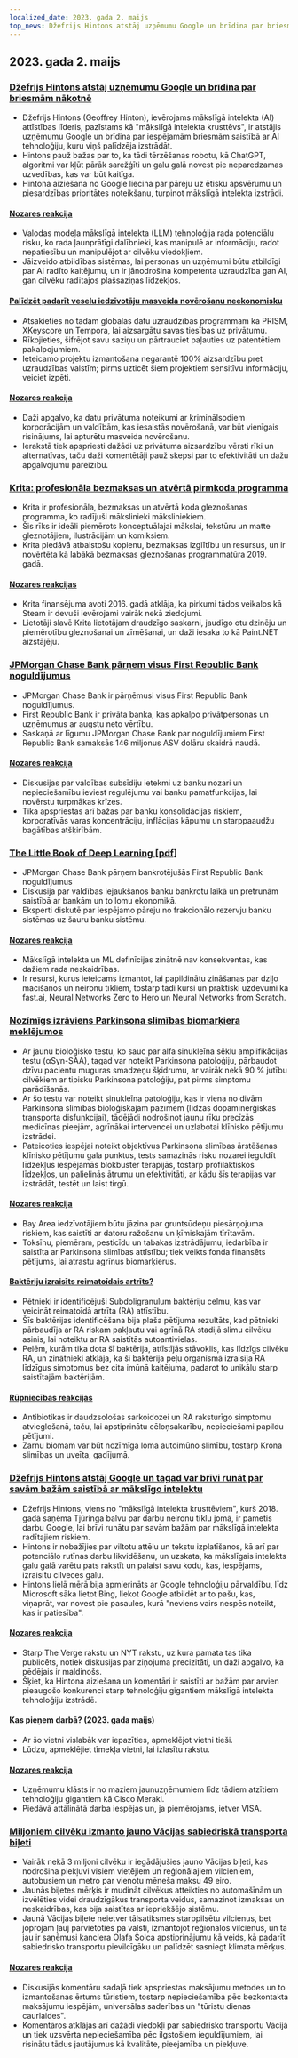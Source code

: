 ```yaml
---
localized_date: 2023. gada 2. maijs
top_news: Džefrijs Hintons atstāj uzņēmumu Google un brīdina par briesmām nākotnē
---
```




## 2023. gada 2. maijs

### [Džefrijs Hintons atstāj uzņēmumu Google un brīdina par briesmām nākotnē](https://www.nytimes.com/2023/05/01/technology/ai-google-chatbot-engineer-quits-hinton.html)

- Džefrijs Hintons (Geoffrey Hinton), ievērojams mākslīgā intelekta (AI) attīstības līderis, pazīstams kā "mākslīgā intelekta krusttēvs", ir atstājis uzņēmumu Google un brīdina par iespējamām briesmām saistībā ar AI tehnoloģiju, kuru viņš palīdzēja izstrādāt.
- Hintons pauž bažas par to, ka tādi tērzēšanas robotu, kā ChatGPT, algoritmi var kļūt pārāk sarežģīti un galu galā novest pie neparedzamas uzvedības, kas var būt kaitīga.
- Hintona aiziešana no Google liecina par pāreju uz ētisku apsvērumu un piesardzības prioritātes noteikšanu, turpinot mākslīgā intelekta izstrādi.

#### [Nozares reakcija](http://news.ycombinator.com/item?id=35771104)

- Valodas modeļa mākslīgā intelekta (LLM) tehnoloģija rada potenciālu risku, ko rada ļaunprātīgi dalībnieki, kas manipulē ar informāciju, radot nepatiesību un manipulējot ar cilvēku viedokļiem.
- Jāizveido atbildības sistēmas, lai personas un uzņēmumi būtu atbildīgi par AI radīto kaitējumu, un ir jānodrošina kompetenta uzraudzība gan AI, gan cilvēku radītajos plašsaziņas līdzekļos.

#### [Palīdzēt padarīt veselu iedzīvotāju masveida novērošanu neekonomisku](https://prism-break.org/en/)

- Atsakieties no tādām globālās datu uzraudzības programmām kā PRISM, XKeyscore un Tempora, lai aizsargātu savas tiesības uz privātumu.
- Rīkojieties, šifrējot savu saziņu un pārtrauciet paļauties uz patentētiem pakalpojumiem.
- Ieteicamo projektu izmantošana negarantē 100% aizsardzību pret uzraudzības valstīm; pirms uzticēt šiem projektiem sensitīvu informāciju, veiciet izpēti.

#### [Nozares reakcija](http://news.ycombinator.com/item?id=35772005)

- Daži apgalvo, ka datu privātuma noteikumi ar kriminālsodiem korporācijām un valdībām, kas iesaistās novērošanā, var būt vienīgais risinājums, lai apturētu masveida novērošanu.
- Ierakstā tiek apspriesti dažādi uz privātuma aizsardzību vērsti rīki un alternatīvas, taču daži komentētāji pauž skepsi par to efektivitāti un dažu apgalvojumu pareizību.

### [Krita: profesionāla bezmaksas un atvērtā pirmkoda programma](https://krita.org/en/)

- Krita ir profesionāla, bezmaksas un atvērtā koda gleznošanas programma, ko radījuši mākslinieki māksliniekiem.
- Šis rīks ir ideāli piemērots konceptuālajai mākslai, tekstūru un matte gleznotājiem, ilustrācijām un komiksiem.
- Krita piedāvā atbalstošu kopienu, bezmaksas izglītību un resursus, un ir novērtēta kā labākā bezmaksas gleznošanas programmatūra 2019. gadā.

#### [Nozares reakcijas](http://news.ycombinator.com/item?id=35771994)

- Krita finansējuma avoti 2016. gadā atklāja, ka pirkumi tādos veikalos kā Steam ir devuši ievērojami vairāk nekā ziedojumi.
- Lietotāji slavē Krita lietotājam draudzīgo saskarni, jaudīgo otu dzinēju un piemērotību gleznošanai un zīmēšanai, un daži iesaka to kā Paint.NET aizstājēju.

### [JPMorgan Chase Bank pārņem visus First Republic Bank noguldījumus](https://www.fdic.gov/news/press-releases/2023/pr23034.html)

- JPMorgan Chase Bank ir pārņēmusi visus First Republic Bank noguldījumus.
- First Republic Bank ir privāta banka, kas apkalpo privātpersonas un uzņēmumus ar augstu neto vērtību.
- Saskaņā ar līgumu JPMorgan Chase Bank par noguldījumiem First Republic Bank samaksās 146 miljonus ASV dolāru skaidrā naudā.

#### [Nozares reakcija](http://news.ycombinator.com/item?id=35770048)

- Diskusijas par valdības subsīdiju ietekmi uz banku nozari un nepieciešamību ieviest regulējumu vai banku pamatfunkcijas, lai novērstu turpmākas krīzes.
- Tika apspriestas arī bažas par banku konsolidācijas riskiem, korporatīvās varas koncentrāciju, inflācijas kāpumu un starppaaudžu bagātības atšķirībām.

### [The Little Book of Deep Learning [pdf]](https://fleuret.org/public/lbdl.pdf)

- JPMorgan Chase Bank pārņem bankrotējušās First Republic Bank noguldījumus
- Diskusija par valdības iejaukšanos banku bankrotu laikā un pretrunām saistībā ar bankām un to lomu ekonomikā.
- Eksperti diskutē par iespējamo pāreju no frakcionālo rezervju banku sistēmas uz šauru banku sistēmu.

#### [Nozares reakcija](http://news.ycombinator.com/item?id=35767789)

- Mākslīgā intelekta un ML definīcijas zinātnē nav konsekventas, kas dažiem rada neskaidrības.
- Ir resursi, kurus ieteicams izmantot, lai papildinātu zināšanas par dziļo mācīšanos un neironu tīkliem, tostarp tādi kursi un praktiski uzdevumi kā fast.ai, Neural Networks Zero to Hero un Neural Networks from Scratch.

### [Nozīmīgs izrāviens Parkinsona slimības biomarķiera meklējumos](https://www.michaeljfox.org/publication/michael-j-fox-foundation-announces-significant-breakthrough-search-parkinsons-biomarker)

- Ar jaunu bioloģisko testu, ko sauc par alfa sinukleīna sēklu amplifikācijas testu (αSyn-SAA), tagad var noteikt Parkinsona patoloģiju, pārbaudot dzīvu pacientu muguras smadzeņu šķidrumu, ar vairāk nekā 90 % jutību cilvēkiem ar tipisku Parkinsona patoloģiju, pat pirms simptomu parādīšanās.
- Ar šo testu var noteikt sinukleīna patoloģiju, kas ir viena no divām Parkinsona slimības bioloģiskajām pazīmēm (līdzās dopamīnerģiskās transporta disfunkcijai), tādējādi nodrošinot jaunu rīku precīzās medicīnas pieejām, agrīnākai intervencei un uzlabotai klīnisko pētījumu izstrādei.
- Pateicoties iespējai noteikt objektīvus Parkinsona slimības ārstēšanas klīnisko pētījumu gala punktus, tests samazinās risku nozarei ieguldīt līdzekļus iespējamās blokbuster terapijās, tostarp profilaktiskos līdzekļos, un palielinās ātrumu un efektivitāti, ar kādu šīs terapijas var izstrādāt, testēt un laist tirgū.

#### [Nozares reakcija](http://news.ycombinator.com/item?id=35770563)

- Bay Area iedzīvotājiem būtu jāzina par gruntsūdeņu piesārņojuma riskiem, kas saistīti ar datoru ražošanu un ķīmiskajām tīrītavām.
- Toksīnu, piemēram, pesticīdu un tabakas izstrādājumu, iedarbība ir saistīta ar Parkinsona slimības attīstību; tiek veikts fonda finansēts pētījums, lai atrastu agrīnus biomarķierus.

#### [Baktēriju izraisīts reimatoīdais artrīts?](https://www.the-scientist.com/news-opinion/a-bacterial-culprit-for-rheumatoid-arthritis-71088)

- Pētnieki ir identificējuši Subdoligranulum baktēriju celmu, kas var veicināt reimatoīdā artrīta (RA) attīstību.
- Šīs baktērijas identificēšana bija plaša pētījuma rezultāts, kad pētnieki pārbaudīja ar RA riskam pakļautu vai agrīnā RA stadijā slimu cilvēku asinis, lai noteiktu ar RA saistītās autoantivielas.
- Pelēm, kurām tika dota šī baktērija, attīstījās stāvoklis, kas līdzīgs cilvēku RA, un zinātnieki atklāja, ka šī baktērija peļu organismā izraisīja RA līdzīgus simptomus bez cita imūnā kaitējuma, padarot to unikālu starp saistītajām baktērijām.

#### [Rūpniecības reakcijas](http://news.ycombinator.com/item?id=35775704)

- Antibiotikas ir daudzsološas sarkoidozei un RA raksturīgo simptomu atvieglošanā, taču, lai apstiprinātu cēloņsakarību, nepieciešami papildu pētījumi.
- Zarnu biomam var būt nozīmīga loma autoimūno slimību, tostarp Krona slimības un uveīta, gadījumā.

### [Džefrijs Hintons atstāj Google un tagad var brīvi runāt par savām bažām saistībā ar mākslīgo intelektu](https://www.theverge.com/2023/5/1/23706311/hinton-godfather-of-ai-threats-fears-warnings)

- Džefrijs Hintons, viens no "mākslīgā intelekta krusttēviem", kurš 2018. gadā saņēma Tjūringa balvu par darbu neironu tīklu jomā, ir pametis darbu Google, lai brīvi runātu par savām bažām par mākslīgā intelekta radītajiem riskiem.
- Hintons ir nobažījies par viltotu attēlu un tekstu izplatīšanos, kā arī par potenciālo rutīnas darbu likvidēšanu, un uzskata, ka mākslīgais intelekts galu galā varētu pats rakstīt un palaist savu kodu, kas, iespējams, izraisītu cilvēces galu.
- Hintons lielā mērā bija apmierināts ar Google tehnoloģiju pārvaldību, līdz Microsoft sāka lietot Bing, liekot Google atbildēt ar to pašu, kas, viņaprāt, var novest pie pasaules, kurā "neviens vairs nespēs noteikt, kas ir patiesība".

#### [Nozares reakcija](http://news.ycombinator.com/item?id=35771508)

- Starp The Verge rakstu un NYT rakstu, uz kura pamata tas tika publicēts, notiek diskusijas par ziņojuma precizitāti, un daži apgalvo, ka pēdējais ir maldinošs.
- Šķiet, ka Hintona aiziešana un komentāri ir saistīti ar bažām par arvien pieaugošo konkurenci starp tehnoloģiju gigantiem mākslīgā intelekta tehnoloģiju izstrādē.

#### Kas pieņem darbā? (2023. gada maijs)

- Ar šo vietni vislabāk var iepazīties, apmeklējot vietni tieši.
- Lūdzu, apmeklējiet tīmekļa vietni, lai izlasītu rakstu.

#### [Nozares reakcija](http://news.ycombinator.com/item?id=35773707)

- Uzņēmumu klāsts ir no maziem jaunuzņēmumiem līdz tādiem atzītiem tehnoloģiju gigantiem kā Cisco Meraki.
- Piedāvā attālinātā darba iespējas un, ja piemērojams, ietver VISA.

### [Miljoniem cilvēku izmanto jauno Vācijas sabiedriskā transporta biļeti](https://apnews.com/article/germany-public-transit-cheap-ticket-trains-metro-3d83f1a35ab8e3945b8034b9bd511c29)

- Vairāk nekā 3 miljoni cilvēku ir iegādājušies jauno Vācijas biļeti, kas nodrošina piekļuvi visiem vietējiem un reģionālajiem vilcieniem, autobusiem un metro par vienotu mēneša maksu 49 eiro.
- Jaunās biļetes mērķis ir mudināt cilvēkus atteikties no automašīnām un izvēlēties videi draudzīgākus transporta veidus, samazinot izmaksas un neskaidrības, kas bija saistītas ar iepriekšējo sistēmu.
- Jaunā Vācijas biļete neietver tālsatiksmes starppilsētu vilcienus, bet joprojām ļauj pārvietoties pa valsti, izmantojot reģionālos vilcienus, un tā jau ir saņēmusi kanclera Olafa Šolca apstiprinājumu kā veids, kā padarīt sabiedrisko transportu pievilcīgāku un palīdzēt sasniegt klimata mērķus.

#### [Nozares reakcija](http://news.ycombinator.com/item?id=35770816)

- Diskusijās komentāru sadaļā tiek apspriestas maksājumu metodes un to izmantošanas ērtums tūristiem, tostarp nepieciešamība pēc bezkontakta maksājumu iespējām, universālas saderības un "tūristu dienas caurlaides".
- Komentāros atklājas arī dažādi viedokļi par sabiedrisko transportu Vācijā un tiek uzsvērta nepieciešamība pēc ilgstošiem ieguldījumiem, lai risinātu tādus jautājumus kā kvalitāte, pieejamība un piekļuve.

</Steps>
